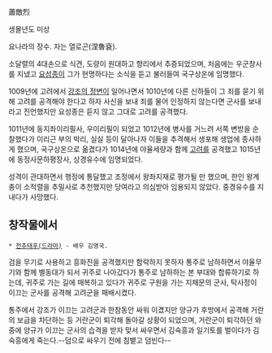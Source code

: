 蕭敵烈

생몰년도 미상

요나라의 장수. 자는 열로곤(涅魯袞).

소달렬의 4대손으로 식견, 도량이 원대하고 향리에서 추증되었으며, 처음에는 우군창사를 지냈고 [[요성종]]이 그가 현명하다는 소식을 듣고 불러들여 국구상온에 임명했다.

1009년에 고려에서 [[강조의 정변]]이 일어나면서 1010년에 다른 신하들이 그 죄를 묻기 위해 고려를 공격해야 한다고 하자 사신을 보내 죄를 물어 인정하지 않는다면 군사를 보내라고 진언했지만 요성종은 듣지 않고 그대로 고려를 공격했다.

1011년에 동지좌이리필사, 우이리필이 되었고 1012년에 병사를 거느려 서쪽 변방을 순찰했다가 이리근 부의 박리, 실실 등이 달아나자 이들을 추격해서 생포해 생업에 종사하게 했으며, 국구상온으로 옮겼다가 1014년에 야율세량과 함께 [[고려]]를 공격했고 1015년에 동정사문하평장사, 상경유수에 임명되었다.

성격이 관대하면서 행정에 통달했고 조정에서 왕좌지재로 평가될 만 했으며, 한인 왕계충이 소적렬을 추밀사로 추천했지만 당여라고 의심받아 임용되지 않았다. 중경유수를 지내다가 사망했다.

== 창작물에서 ==
 * [[천추태후(드라마)]] - 배우 김명국.
검을 무기로 사용하고 흥화진을 공격했지만 함락하지 못하자 통주로 남하하면서 야율무기와 함께 별동대가 되서 귀주로 나아갔다가 통주로 남하하는 본 부대와 합류하기로 하는데, 귀주로 가는 길에 매복하고 있다가 귀주로 구원을 가는 지채문의 군사, 탁사정이 이끄는 군사를 공격해 고려군을 패배시켰다.

통주에서 강조가 이끄는 고려군과 한참동안 싸워 이겼지만 양규가 후방에서 공격해 거란의 보급을 차단하는 등 거란군이 퇴각해 돌아갈 상황이 되었으며, 거란군이 퇴각하던 와중에 양규가 이끄는 군사의 습격을 받자 맞서 싸우면서 김숙흥과 일기토를 벌이다가 김숙흥에게 죽는다.--덤으로 싸우기 전에 침뱉고 덤빈다--
